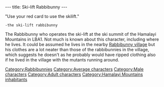 ---
title: Ski-lift Rabbibunny
---

{{Character|
Name=Ski-lift Rabbibunnny|
Image=Ski-lift_rabbibunny.JPG‎|
Race=[[Rabbibunny]]|
Gender=Male|
Size=Medium|
Age=Adult}}

"Use your red card to use the skilift."
 -the ski-lift rabbibunny

The Rabbibunny who operates the ski-lift at the ski summit of the Hamalayi Mountains in LBA1. 
Not much is known about this character, including where he lives. It could be assumed he lives in the nearby [[Rabbibunny village]] but his clothes are a lot neater than those of the rabbibunnies in the village, which suggests he doesn't as he probably would have ripped clothing also if he lived in the village with the mutants running around.


[[Category:Rabbibunnies]]
[[Category:Average characters]]
[[Category:Male characters]]
[[Category:Adult characters]]
[[Category:Hamalayi Mountains inhabitants]]